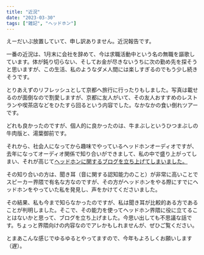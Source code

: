 ```yaml
---
title: "近況"
date: "2023-03-30"
tags: ["雑記", "ヘッドホン"]
---
```


えーだいぶ放置していて、申し訳ありません。近況報告です。

一番の近況は、1月末に会社を辞めて、今は求職活動中という名の無職を謳歌しています。体が鈍り切らない、そしてお金が尽きないうちに次の勤め先を探そうと思いますが、この生活、私のようなダメ人間には楽しすぎるのでもう少し続きそうです。

とりあえずのリフレッシュとして京都へ旅行に行ったりもしました。写真は載せるのが面倒なので割愛しますが、京都に友人がいて、その友人おすすめのレストランや喫茶店などをひたすら回るという内容でした。なかなかの食い倒れツアーです。

どれも良かったのですが、個人的に良かったのは、牛まぶしというひつまぶしの牛肉版と、湯葉御前です。

それから、社会人になってから趣味でやっているヘッドホンオーディオですが、去年になってオーディオ関係で知り合いができまして、私の中で盛り上がってしまい、それが高じて[ヘッドホンに関するブログを立ち上げてしまいました。](https://ponta-headphone.net/)

その知り合いの方は、聞き耳（音に関する認知能力のこと）が非常に高いことでスピーカー界隈で有名な方なのですが、その方がヘッドホンをやる際にすでにヘッドホンをやっていた私を発見し、声をかけてくださいました。

その結果、私も今まで知らなかったのですが、私は聞き耳が比較的ある方であることが判明しました。そこで、その能力を使ってヘッドホン界隈に役に立てることはないかと思って、ブログを立ち上げました。今思い出しても不思議な話です。ちょっと界隈向けの内容なのでアレかもしれませんが、ぜひご覧ください。

とまあこんな感じでゆるゆるとやってますので、今年もよろしくお願いします（遅）。